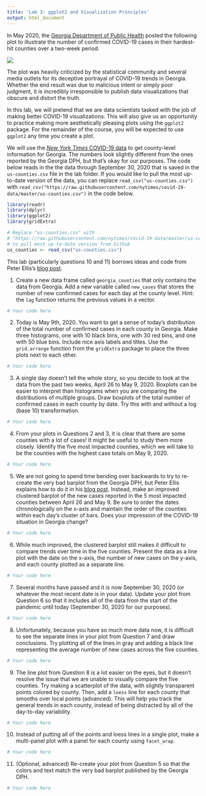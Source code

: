 ```yaml
---
title: 'Lab 3: ggplot2 and Visualization Principles'
output: html_document
---
```


In May 2020, the [Georgia Department of Public Health](https://dph.georgia.gov/) posted the following plot to illustrate the number of confirmed COVID-19 cases in their hardest-hit counties over a two-week period. 

![](georgia_dph_bad.png)

The plot was heavily criticized by the statistical community and several media outlets for its deceptive portrayal of COVID-19 trends in Georgia. Whether the end result was due to malicious intent or simply poor judgment, it is incredibly irresponsible to publish data visualizations that obscure and distort the truth. 

In this lab, we will pretend that we are data scientists tasked with the job of making better COVID-19 visualizations. This will also give us an opportunity to practice making more aesthetically pleasing plots using the `ggplot2` package. For the remainder of the course, you will be expected to use `ggplot2` any time you create a plot.

We will use the [*New York Times* COVID-19 data](https://github.com/nytimes/covid-19-data) to get county-level information for Georgia. The numbers look slightly different from the ones reported by the Georgia DPH, but that's okay for our purposes. The code below reads in the the data through September 30, 2020 that is saved in the `us-counties.csv` file in the lab folder. If you would like to pull the most up-to-date version of the data, you can replace `read_csv("us-counties.csv")` with `read_csv("https://raw.githubusercontent.com/nytimes/covid-19-data/master/us-counties.csv")` in the code below. 

```r
library(readr)
library(dplyr)
library(ggplot2)
library(gridExtra)

# Replace "us-counties.csv" with 
# "https://raw.githubusercontent.com/nytimes/covid-19-data/master/us-counties.csv"
# to pull most up-to-date version from Github
us_counties <- read_csv("us-counties.csv")
```

This lab (particularly questions 10 and 11) borrows ideas and code from Peter Ellis's [blog post](http://freerangestats.info/blog/2020/05/23/ordering-in-bar-charts). 


1. Create a new data frame called `georgia_counties` that only contains the data from Georgia. Add a new variable called `new_cases` that stores the number of new confirmed cases for each day at the county level. Hint: the `lag` function returns the previous values in a vector. 

```r
# Your code here
```


2. Today is May 9th, 2020. You want to get a sense of today's distribution of the total number of confirmed cases in each county in Georgia. Make three histograms, one with 10 black bins, one with 30 red bins, and one with 50 blue bins. Include nice axis labels and titles. Use the `grid.arrange` function from the `gridExtra` package to place the three plots next to each other. 


```r
# Your code here
```


3. A single day doesn't tell the whole story, so you decide to look at the data from the past two weeks, April 26 to May 9, 2020. Boxplots can be easier to interpret than histograms when you are comparing the distributions of multiple groups. Draw boxplots of the total number of confirmed cases in each county by date. Try this with and without a log (base 10) transformation. 


```r
# Your code here
```


4. From your plots in Questions 2 and 3, it is clear that there are some counties with a lot of cases! It might be useful to study them more closely. Identify the five most impacted counties, which we will take to be the counties with the highest case totals on May 9, 2020. 


```r
# Your code here
```


5. We are not going to spend time bending over backwards to try to re-create the very bad barplot from the Georgia DPH, but Peter Ellis explains how to do it in his [blog post](http://freerangestats.info/blog/2020/05/23/ordering-in-bar-charts). Instead, make an improved clustered barplot of the new cases reported in the 5 most impacted counties between April 26 and May 9. Be sure to order the dates chronologically on the x-axis and maintain the order of the counties within each day's cluster of bars. Does your impression of the COVID-19 situation in Georgia change? 


```r
# Your code here
```


6. While much improved, the clustered barplot still makes it difficult to compare trends over time in the five counties. Present the data as a line plot with the date on the x-axis, the number of new cases on the y-axis, and each county plotted as a separate line. 


```r
# Your code here
```


7. Several months have passed and it is now September 30, 2020 (or whatever the most recent date is in your data). Update your plot from Question 6 so that it includes all of the data from the start of the pandemic until today (September 30, 2020 for our purposes). 


```r
# Your code here
```


8. Unfortunately, because you have so much more data now, it is difficult to see the separate lines in your plot from Question 7 and draw conclusions. Try plotting all of the lines in gray and adding a black line representing the average number of new cases across the five counties. 


```r
# Your code here
```



9. The line plot from Question 8 is a lot easier on the eyes, but it doesn't resolve the issue that we are unable to visually compare the five counties. Try making a scatterplot of the data, with slightly transparent points colored by county. Then, add a `loess` line for each county that smooths over local points (advanced). This will help you track the general trends in each county, instead of being distracted by all of the day-to-day variability. 


```r
# Your code here
```


10. Instead of putting all of the points and loess lines in a single plot, make a multi-panel plot with a panel for each county using `facet_wrap`. 


```r
# Your code here
```


11. (Optional, advanced) Re-create your plot from Question 5 so that the colors and text match the very bad barplot published by the Georgia DPH. 

```r
# Your code here
```


